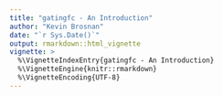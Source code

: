 ```yaml
---
title: "gatingfc - An Introduction"
author: "Kevin Brosnan"
date: "`r Sys.Date()`"
output: rmarkdown::html_vignette
vignette: >
  %\VignetteIndexEntry{gatingfc - An Introduction}
  %\VignetteEngine{knitr::rmarkdown}
  %\VignetteEncoding{UTF-8}
---
```

